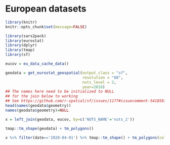 # European datasets

```r
library(knitr)
knitr::opts_chunk$set(message=FALSE)
```

```r
library(sars2pack)
library(eurostat)
library(dplyr)
library(tmap)
library(sf)
```

```r
eucov = eu_data_cache_data()
```

```r
geodata = get_eurostat_geospatial(output_class = "sf",
                                  resolution = "60",
                                  nuts_level = 2,
                                  year=2016)
## The names here need to be initialized to NULL
## for the join below to working
## See https://github.com/r-spatial/sf/issues/1177#issuecomment-541858742
head(names(geodata$geometry))
names(geodata$geometry)=NULL
```

```r
x = left_join(geodata, eucov, by=c('NUTS_NAME'='nuts_2'))
```

```r
tmap::tm_shape(geodata) + tm_polygons() 
```

```r
x %>% filter(date=='2020-04-01') %>% tmap::tm_shape() + tm_polygons(col='cases') 
```
